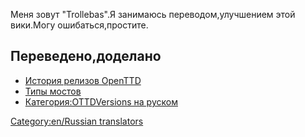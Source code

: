Меня зовут "Trollebas".Я занимаюсь переводом,улучшением этой вики.Могу ошибаться,простите.
==Переведено,доделано==
*[[http://wiki.openttd.org/История_релизов_OpenTTD/Ru|История релизов OpenTTD]]
*[[http://wiki.openttd.org/Типы_мостов/Ru|Типы мостов]]
*[[http://wiki.openttd.org/Template:OTTDВерсии/Ru|Категория:OTTDVersions на руском]]
[[Category:en/Russian translators]]